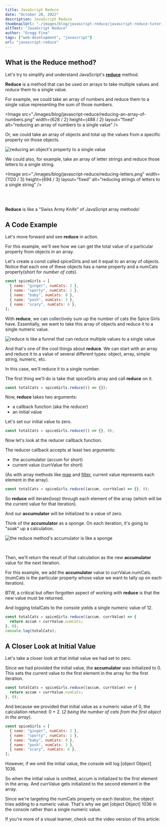 ```yaml
---
title: JavaScript Reduce
date: "October 28, 2022"
description: JavaScript Reduce
thumbnailUrl: "./images/blog/javascript-reduce/javascript-reduce-tutorial.jpeg"
altText: "JavaScript Reduce"
author: "Gregg Fine"
tags: ["web-development", "javascript"]
url: "javascript-reduce"
---
```


## What is the Reduce method?

Let's try to simplify and understand JavaScript's [**reduce**](https://developer.mozilla.org/en-US/docs/Web/JavaScript/Reference/Global_Objects/Array/reduce) method.

**Reduce** is a method that can be used on arrays to take multiple values and _reduce_ them to a single value.

For example, we could take an array of numbers and reduce them to a single value representing the sum of those numbers.

<Image
  src="./images/blog/javascript-reduce/reducing-an-array-of-numbers.png"
  width={628 / 2}
  height={488 / 2}
  layout="fixed"
  alt="reducing an array of numbers to a single value"
/>

Or, we could take an array of objects and total up the values from a specific property
on those objects.

<Image
  src="./images/blog/javascript-reduce/reducing-objects.png"
  width={340}
  height={170}
  layout="fixed"
  alt="reducing an object's property to a single value"
/>

We could also, for example, take an array of letter strings and reduce those letters to a single string.

<Image
  src="./images/blog/javascript-reduce/reducing-letters.png"
  width={1120 / 3}
  height={694 / 3}
  layout="fixed"
  alt="reducing strings of letters to a single string"
/>

<br />
<br />

**Reduce** is like a "Swiss Army Knife" of JavaScript array methods!

## A Code Example

Let's move forward and see **reduce** in action.

For this example, we'll see how we can get the total value of a particular property from objects in an array.

Let's create a <Syntax>const</Syntax> called <Syntax>spiceGirls</Syntax> and set it equal to an array of objects.
Notice that each one of these objects has a <Syntax>name</Syntax> property and a <Syntax>numCats</Syntax> property(short for _number of cats_).

```js
const spiceGirls = [
  { name: "ginger", numCats: 2 },
  { name: "sporty", numCats: 1 },
  { name: "baby", numCats: 0 },
  { name: "posh", numCats: 3 },
  { name: "scary", numCats: 6 },
];
```

With **reduce**, we can collectively sum up the number of cats the Spice Girls have.
Essentially, we want to take this array of objects and reduce it to a single numeric value.

<Image
  src="./images/blog/javascript-reduce/reduce-funnel.png"
  width={1090}
  height={1056}
  layout="responsive"
  alt="reduce is like a funnel that can reduce multiple values to a single value"
/>

And that's one of the cool things about **reduce**.
We can start with an array and reduce it to a value of several different types:
object, array, simple string, numeric, etc.

In this case, we'll reduce it to a single number.

The first thing we'll do is take that <Syntax>spiceGirls</Syntax> array and call **reduce** on it.

```js
const totalCats = spiceGirls.reduce(() => {});
```

Now, **reduce** takes two arguments:

- a callback function (aka the _reducer_)
- an initial value

Let's set our initial value to zero.

```js
const totalCats = spiceGirls.reduce(() => {}, 0);
```

Now let's look at the reducer callback function.

The reducer callback accepts at least two arguments:

- the accumulator (<Syntax>accum</Syntax> for short)
- current value (<Syntax>currValue</Syntax> for short)

(As with array methods like [map](https://developer.mozilla.org/en-US/docs/Web/JavaScript/Reference/Global_Objects/Array/map) and [filter](https://developer.mozilla.org/en-US/docs/Web/JavaScript/Reference/Global_Objects/Array/filter), current value represents each element in the array).

```js
const totalCats = spiceGirls.reduce((accum, currValue) => {}, 0);
```

So **reduce** will iterate(loop) through each element of the array (which will be the current value
for that iteration).

And our **accumulator** will be initialized to a value of zero.

Think of the **accumulator** as a sponge.
On each iteration, it's going to "soak" up a calculation.

<Image
  src="./images/blog/javascript-reduce/accumulator-is-like-a-sponge.png"
  width={1358}
  height={746}
  layout="responsive"
  alt="the reduce method's accumulator is like a sponge"
/>

<br />

Then, we'll return the result of that calculation as the new **accumulator** value for the next iteration.

For this example, we add the **accumulator** value to <Syntax>currValue.numCats</Syntax>.
(<Syntax>numCats</Syntax> is the particular property whose value we want to tally up on each iteration).

BTW, a critical but often forgotten aspect of working with **reduce** is that the new value must be returned.

And logging <Syntax>totalCats</Syntax> to the console yields a single numeric value of 12.

```js
const totalCats = spiceGirls.reduce((accum, currValue) => {
  return accum + currValue.numCats;
}, 0);
console.log(totalCats);
```

## A Closer Look at Initial Value

Let's take a closer look at that initial value we had set to zero.

Since we had provided the initial value, the **accumulator** was initialized to 0.
This sets the current value to the first element in the array for the first iteration.

```js
const totalCats = spiceGirls.reduce((accum, currValue) => {
  return accum + currValue.numCats;
}, 0);
```

And because we provided that initial value as a numeric value of 0, the calculation returned: 0 + 2.
(_2 being the number of cats from the first object in the array_).

```js
const spiceGirls = [
  { name: "ginger", numCats: 2 },
  { name: "sporty", numCats: 1 },
  { name: "baby", numCats: 0 },
  { name: "posh", numCats: 3 },
  { name: "scary", numCats: 6 },
];
```

However, if we omit the initial value, the console will log <Syntax>[object Object] 1036</Syntax>.

So when the initial value is omitted, <Syntax>accum</Syntax> is initialized to the first element in the array.
And <Syntax>currValue</Syntax> gets initialized to the second element in the array.

Since we're targeting the <Syntax>numCats</Syntax> property on each iteration, the object tries adding to a numeric value.
That's why we get <Syntax>[object Object] 1036</Syntax> in the console rather than a single numeric value.

If you're more of a visual learner, check out the video version of this article:

<YouTube
  id="nT7yYmOjkbk"
  alt="javascript reduce video"
  imgSrc="./images/blog/javascript-reduce/javascript-reduce-video.jpg"
/>
